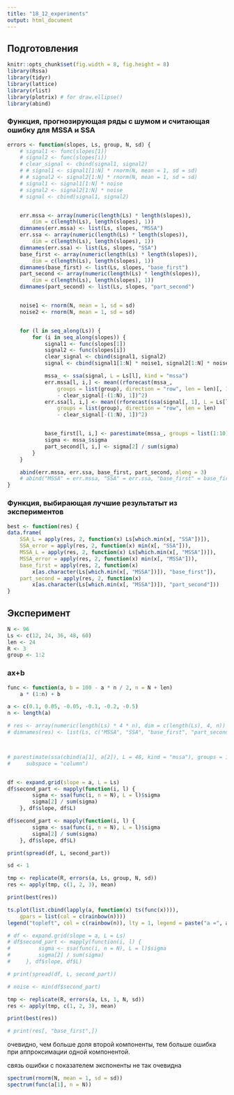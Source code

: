 ```yaml
---
title: "18_12_experiments"
output: html_document
---
```


## Подготовления

```r
knitr::opts_chunk$set(fig.width = 8, fig.height = 8)
library(Rssa)
library(tidyr)
library(lattice)
library(rlist)
library(plotrix) # for draw.ellipse()
library(abind)
```

### Функция, прогнозирующая ряды c шумом и считающая ошибку для MSSA и SSA

```r
errors <- function(slopes, Ls, group, N, sd) {
    # signal1 <- func(slopes[1])
    # signal2 <- func(slopes[i])
    # clear_signal <- cbind(signal1, signal2)
    # # signal1 <- signal1[1:N] * rnorm(N, mean = 1, sd = sd)
    # # signal2 <- signal2[1:N] * rnorm(N, mean = 1, sd = sd)
    # signal1 <- signal1[1:N] * noise
    # signal2 <- signal2[1:N] * noise
    # signal <- cbind(signal1, signal2)


    err.mssa <- array(numeric(length(Ls) * length(slopes)),
        dim = c(length(Ls), length(slopes), 1))
    dimnames(err.mssa) <- list(Ls, slopes, "MSSA")
    err.ssa <- array(numeric(length(Ls) * length(slopes)),
        dim = c(length(Ls), length(slopes), 1))
    dimnames(err.ssa) <- list(Ls, slopes, "SSA")
    base_first <- array(numeric(length(Ls) * length(slopes)),
        dim = c(length(Ls), length(slopes), 1))
    dimnames(base_first) <- list(Ls, slopes, "base_first")
    part_second <- array(numeric(length(Ls) * length(slopes)),
        dim = c(length(Ls), length(slopes), 1))
    dimnames(part_second) <- list(Ls, slopes, "part_second")


    noise1 <- rnorm(N, mean = 1, sd = sd)
    noise2 <- rnorm(N, mean = 1, sd = sd)


    for (l in seq_along(Ls)) {
        for (i in seq_along(slopes)) {
            signal1 <- func(slopes[1])
            signal2 <- func(slopes[i])
            clear_signal <- cbind(signal1, signal2)
            signal <- cbind(signal1[1:N] * noise1, signal2[1:N] * noise2)

            mssa_ <- ssa(signal, L = Ls[l], kind = "mssa")
            err.mssa[l, i,] <- mean((rforecast(mssa_,
                groups = list(group), direction = "row", len = len)[, 1]
                - clear_signal[-(1:N), 1])^2)
            err.ssa[l, i,] <- mean((rforecast(ssa(signal[, 1], L = Ls[l]),
                groups = list(group), direction = "row", len = len)
                - clear_signal[-(1:N), 1])^2)


            base_first[l, i,] <- parestimate(mssa_, groups = list(1:10))$rates[1]
            sigma <- mssa_$sigma
            part_second[l, i,] <- sigma[2] / sum(sigma)
        }
    }

    abind(err.mssa, err.ssa, base_first, part_second, along = 3)
    # abind("MSSA" = err.mssa, "SSA" = err.ssa, "base_first" = base_first, "part_second" = part_second, along = 3)
}

```

### Функция, выбирающая лучшие результатыт из экспериментов

```r
best <- function(res) {
data.frame(
    SSA_L = apply(res, 2, function(x) Ls[which.min(x[, "SSA"])]),
    SSA_error = apply(res, 2, function(x) min(x[, "SSA"])),
    MSSA_L = apply(res, 2, function(x) Ls[which.min(x[, "MSSA"])]),
    MSSA_error = apply(res, 2, function(x) min(x[, "MSSA"])),
    base_first = apply(res, 2, function(x)
        x[as.character(Ls[which.min(x[, "MSSA"])]), "base_first"]),
    part_second = apply(res, 2, function(x)
        x[as.character(Ls[which.min(x[, "MSSA"])]), "part_second"]))
}
```

## Эксперимент

```r
N <- 96
Ls <- c(12, 24, 36, 48, 60)
len <- 24
R <- 3
group <- 1:2
```

### ax+b

```r

func <- function(a, b = 100 - a * n / 2, n = N + len)
    a * (1:n) + b

a <- c(0.1, 0.05, -0.05, -0.1, -0.2, -0.5)
n <- length(a)

# res <- array(numeric(length(Ls) * 4 * n), dim = c(length(Ls), 4, n))
# dimnames(res) <- list(Ls, c("MSSA", "SSA", "base_first", "part_second"), 1:n)



# parestimate(ssa(cbind(a[1], a[2]), L = 48, kind = "mssa"), groups = 1,
#     subspace = "column")


df <- expand.grid(slope = a, L = Ls)
df$second_part <- mapply(function(i, l) {
        sigma <- ssa(func(i, n = N), L = l)$sigma
        sigma[2] / sum(sigma)
    }, df$slope, df$L)

df$second_part <- mapply(function(i, l) {
        sigma <- ssa(func(i, n = N), L = l)$sigma
        sigma[2] / sum(sigma)
    }, df$slope, df$L)

print(spread(df, L, second_part))

sd <- 1

tmp <- replicate(R, errors(a, Ls, group, N, sd))
res <- apply(tmp, c(1, 2, 3), mean)

print(best(res))

ts.plot(list.cbind(lapply(a, function(x) ts(func(x)))),
    gpars = list(col = c(rainbow(n))))
legend("topleft", col = c(rainbow(n)), lty = 1, legend = paste("a =", a))
```


```r

# df <- expand.grid(slope = a, L = Ls)
# df$second_part <- mapply(function(i, l) {
#         sigma <- ssa(func(i, n = N), L = l)$sigma
#         sigma[2] / sum(sigma)
#     }, df$slope, df$L)

# print(spread(df, L, second_part))

# noise <- min(df$second_part)

tmp <- replicate(R, errors(a, Ls, 1, N, sd))
res <- apply(tmp, c(1, 2, 3), mean)

print(best(res))

# print(res[, "base_first",])
```


очевидно, чем больше доля второй компоненты, тем больше ошибка при аппроксимации одной компонентой.

связь ошибки с показателем экспоненты не так очевидна


```r
spectrum(rnorm(N, mean = 1, sd = sd))
spectrum(func(a[1], n = N))
```